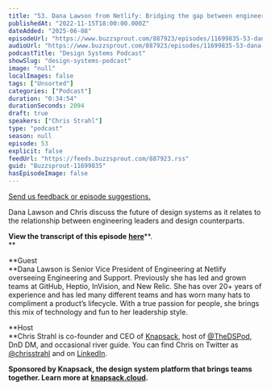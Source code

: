 ```yaml
---
title: "53. Dana Lawson from Netlify: Bridging the gap between engineers and designers"
publishedAt: "2022-11-15T18:00:00.000Z"
dateAdded: "2025-06-08"
episodeUrl: "https://www.buzzsprout.com/887923/episodes/11699835-53-dana-lawson-from-netlify-bridging-the-gap-between-engineers-and-designers.mp3"
audioUrl: "https://www.buzzsprout.com/887923/episodes/11699835-53-dana-lawson-from-netlify-bridging-the-gap-between-engineers-and-designers.mp3"
podcastTitle: "Design Systems Podcast"
showSlug: "design-systems-podcast"
image: "null"
localImages: false
tags: ["Unsorted"]
categories: ["Podcast"]
duration: "0:34:54"
durationSeconds: 2094
draft: true
speakers: ["Chris Strahl"]
type: "podcast"
season: null
episode: 53
explicit: false
feedUrl: "https://feeds.buzzsprout.com/887923.rss"
guid: "Buzzsprout-11699835"
hasEpisodeImage: false
---
```

[Send us feedback or episode suggestions.](https://www.buzzsprout.com/twilio/text_messages/887923/open_sms)

Dana Lawson and Chris discuss the future of design systems as it relates to the relationship between engineering leaders and design counterparts. 

**View the transcript of this episode** [**here**](https://docs.google.com/document/d/101wXrESdcqCeoFgpvVbFC3Bm3eSYs3U6/edit)**.  
**  

**Guest  
**Dana Lawson is Senior Vice President of Engineering at Netlify overseeing Engineering and Support. Previously she has led and grown teams at GitHub, Heptio, InVision, and New Relic. She has over 20+ years of experience and has led many different teams and has worn many hats to compliment a product’s lifecycle. With a true passion for people, she brings this mix of technology and fun to her leadership style.    

**Host  
**Chris Strahl is co-founder and CEO of [Knapsack](https://www.knapsack.cloud/), host of [@TheDSPod](https://twitter.com/thedspod), DnD DM, and occasional river guide. You can find Chris on Twitter as [@chrisstrahl](https://twitter.com/chrisstrahl) and on [LinkedIn](https://www.linkedin.com/in/chrisstrahl/).  

**Sponsored by Knapsack, the design system platform that brings teams together. Learn more at** [**knapsack.cloud**](https://www.knapsack.cloud/?utm_source=podcast)**.**
